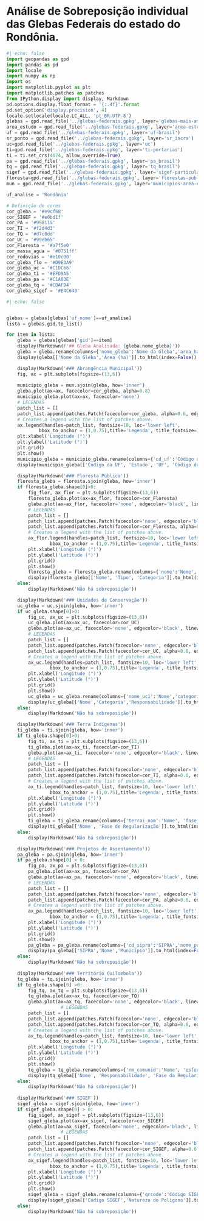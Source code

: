 # Análise de Sobreposição individual das Glebas Federais do estado do Rondônia.

```python
#| echo: false
import geopandas as gpd
import pandas as pd
import locale
import numpy as np
import os
import matplotlib.pyplot as plt
import matplotlib.patches as patches
from IPython.display import display, Markdown
pd.options.display.float_format = '{:.4f}'.format
pd.set_option('display.precision', 4)
locale.setlocale(locale.LC_ALL, 'pt_BR.UTF-8')
glebas = gpd.read_file('../glebas-federais.gpkg', layer='glebas-mais-amazonia')
area_estudo = gpd.read_file('../glebas-federais.gpkg', layer='area-estudo')
uf = gpd.read_file('../glebas-federais.gpkg', layer='uf-brasil')
sr_ponto = gpd.read_file('../glebas-federais.gpkg', layer='sr_incra')
uc=gpd.read_file('../glebas-federais.gpkg', layer='uc')
ti=gpd.read_file('../glebas-federais.gpkg', layer='ti-portarias')
ti = ti.set_crs(4674, allow_override=True)
pa = gpd.read_file('../glebas-federais.gpkg', layer='pa_brasil')
tq = gpd.read_file('../glebas-federais.gpkg', layer='tq_brasil')
sigef = gpd.read_file('../glebas-federais.gpkg', layer='sigef-particular')
floresta=gpd.read_file('../glebas-federais.gpkg', layer='florestas-publicas')
mun = gpd.read_file('../glebas-federais.gpkg', layer='municipios-area-estudo')

uf_analise = 'Rondônia'

# Definição de cores
cor_gleba = '#e9cf68'
cor_SIGEF = '#e0bd1f'
cor_PA = '#998115'
cor_TI = '#f2d4d3'
cor_TQ = '#d7c0dd'
cor_UC = '#99eb65'
cor_Floresta = '#a7f5e0'
cor_massa_agua = '#0751ff'
cor_rodovias = '#e10c00'
cor_gleba_flo = '#D9E3A9'
cor_gleba_uc = '#C1DC66'
cor_gleba_ti = '#EFD9A5'
cor_gleba_pa = '#C1A83E'
cor_gleba_tq = '#CDAFD4'
cor_gleba_sigef = '#E4C643'
```

```python
#| echo: false


glebas = glebas[glebas['uf_nome']==uf_analise]
lista = glebas.gid.to_list()

for item in lista:
    gleba = glebas[glebas['gid']==item]
    display(Markdown(f'## Gleba Analisada: {gleba.nome_gleba}'))
    gleba = gleba.rename(columns={'nome_gleba':'Nome da Gleba','area_ha':'Área (ha)'})
    display(gleba[['Nome da Gleba','Área (ha)']].to_html(index=False))

    display(Markdown('### Abrangência Municipal'))
    fig, ax = plt.subplots(figsize=(13,6))
    
    municipio_gleba = mun.sjoin(gleba, how='inner')
    gleba.plot(ax=ax, facecolor=cor_gleba, alpha=0.8)
    municipio_gleba.plot(ax=ax, facecolor='none')
    # LEGENDAS
    patch_list = []
    patch_list.append(patches.Patch(facecolor=cor_gleba, alpha=0.6, edgecolor='none', label='Gleba Federal', linewidth=1))
    # Creates a legend with the list of patches above.
    ax.legend(handles=patch_list, fontsize=10, loc='lower left',
            bbox_to_anchor = (1,0.75),title='Legenda', title_fontsize=12)
    plt.xlabel('Longitude (°)')
    plt.ylabel('Latitude (°)')
    plt.grid()
    plt.show()
    municipio_gleba = municipio_gleba.rename(columns={'cd_uf':'Código da UF', 'nm_uf':'Estado', 'sigla':'UF', 'cd_mun':'Código do Município', 'nm_mun':'Nome do Município'})
    display(municipio_gleba[['Código da UF', 'Estado', 'UF', 'Código do Município', 'Nome do Município']].to_html(index=False))

    display(Markdown('### Floresta Pública'))
    floresta_gleba = floresta.sjoin(gleba, how='inner')
    if floresta_gleba.shape[0]>0:
        fig_flor, ax_flor = plt.subplots(figsize=(13,6))
        floresta_gleba.plot(ax=ax_flor, facecolor=cor_Floresta)
        gleba.plot(ax=ax_flor, facecolor='none', edgecolor='black', linewidth=1)
        # LEGENDAS
        patch_list = []
        patch_list.append(patches.Patch(facecolor='none', edgecolor='black', label='Gleba Federal', linewidth=1))
        patch_list.append(patches.Patch(facecolor=cor_Floresta, alpha=0.6, edgecolor='none', label='Floresta Pública', linewidth=1))
        # Creates a legend with the list of patches above.
        ax_flor.legend(handles=patch_list, fontsize=10, loc='lower left',
                bbox_to_anchor = (1,0.75),title='Legenda', title_fontsize=12)
        plt.xlabel('Longitude (°)')
        plt.ylabel('Latitude (°)')
        plt.grid()
        plt.show()
        floresta_gleba = floresta_gleba.rename(columns={'nome':'Nome','tipo':'Tipo','categoria':'Categoria'})
        display(floresta_gleba[['Nome', 'Tipo', 'Categoria']].to_html(index=False))
    else:
        display(Markdown('Não há sobreposição'))

    display(Markdown('### Unidades de Conservação'))
    uc_gleba = uc.sjoin(gleba, how='inner')
    if uc_gleba.shape[0]>0:
        fig_uc, ax_uc = plt.subplots(figsize=(13,6))
        uc_gleba.plot(ax=ax_uc, facecolor=cor_UC)
        gleba.plot(ax=ax_uc, facecolor='none', edgecolor='black', linewidth=1)
        # LEGENDAS
        patch_list = []
        patch_list.append(patches.Patch(facecolor='none', edgecolor='black', label='Gleba Federal', linewidth=1))
        patch_list.append(patches.Patch(facecolor=cor_UC, alpha=0.6, edgecolor='none', label='Unidade de Conservação', linewidth=1))
        # Creates a legend with the list of patches above.
        ax_uc.legend(handles=patch_list, fontsize=10, loc='lower left',
                bbox_to_anchor = (1,0.75),title='Legenda', title_fontsize=12)
        plt.xlabel('Longitude (°)')
        plt.ylabel('Latitude (°)')
        plt.grid()
        plt.show()
        uc_gleba = uc_gleba.rename(columns={'nome_uc1':'Nome','categori3':'Categoria','esfera5':'Responsabilidade'})
        display(uc_gleba[['Nome','Categoria','Responsabilidade']].to_html(index=False))
    else:
        display(Markdown('Não há sobreposição'))

    display(Markdown('### Terra Indígenas'))
    ti_gleba = ti.sjoin(gleba, how='inner')
    if ti_gleba.shape[0]>0:
        fig_ti, ax_ti = plt.subplots(figsize=(13,6))
        ti_gleba.plot(ax=ax_ti, facecolor=cor_TI)
        gleba.plot(ax=ax_ti, facecolor='none', edgecolor='black', linewidth=1)
        # LEGENDAS
        patch_list = []
        patch_list.append(patches.Patch(facecolor='none', edgecolor='black', label='Gleba Federal', linewidth=1))
        patch_list.append(patches.Patch(facecolor=cor_TI, alpha=0.6, edgecolor='none', label='Terra Indígena', linewidth=1))
        # Creates a legend with the list of patches above.
        ax_ti.legend(handles=patch_list, fontsize=10, loc='lower left',
                bbox_to_anchor = (1,0.75),title='Legenda', title_fontsize=12)
        plt.xlabel('Longitude (°)')
        plt.ylabel('Latitude (°)')
        plt.grid()
        plt.show()
        ti_gleba = ti_gleba.rename(columns={'terrai_nom':'Nome', 'fase_ti':'Fase de Regularização'})
        display(ti_gleba[['Nome', 'Fase de Regularização']].to_html(index=False))
    else:
        display(Markdown('Não há sobreposição'))

    display(Markdown('### Projetos de Assentamento'))
    pa_gleba = pa.sjoin(gleba, how='inner')
    if pa_gleba.shape[0] > 0:
        fig_pa, ax_pa = plt.subplots(figsize=(13,6))
        pa_gleba.plot(ax=ax_pa, facecolor=cor_PA)
        gleba.plot(ax=ax_pa, facecolor='none', edgecolor='black', linewidth=1)
        # LEGENDAS
        patch_list = []
        patch_list.append(patches.Patch(facecolor='none', edgecolor='black', label='Gleba Federal', linewidth=1))
        patch_list.append(patches.Patch(facecolor=cor_PA, alpha=0.6, edgecolor='none', label='Assentamento', linewidth=1))
        # Creates a legend with the list of patches above.
        ax_pa.legend(handles=patch_list, fontsize=10, loc='lower left',
                bbox_to_anchor = (1,0.75),title='Legenda', title_fontsize=12)
        plt.xlabel('Longitude (°)')
        plt.ylabel('Latitude (°)')
        plt.grid()
        plt.show()
        pa_gleba = pa_gleba.rename(columns={'cd_sipra':'SIPRA','nome_proje':'Nome','municipio':'Município'})
        display(pa_gleba[['SIPRA','Nome','Município']].to_html(index=False))
    else:
        display(Markdown('Não há sobreposição'))
    
    display(Markdown('### Território Quilombola'))
    tq_gleba = tq.sjoin(gleba, how='inner')
    if tq_gleba.shape[0] >0:
        fig_tq, ax_tq = plt.subplots(figsize=(13,6))
        tq_gleba.plot(ax=ax_tq, facecolor=cor_TQ)
        gleba.plot(ax=ax_tq, facecolor='none', edgecolor='black', linewidth=1)
                    # LEGENDAS
        patch_list = []
        patch_list.append(patches.Patch(facecolor='none', edgecolor='black', label='Gleba Federal', linewidth=1))
        patch_list.append(patches.Patch(facecolor=cor_TQ, alpha=0.6, edgecolor='none', label='Território Quilombola', linewidth=1))
        # Creates a legend with the list of patches above.
        ax_tq.legend(handles=patch_list, fontsize=10, loc='lower left',
                bbox_to_anchor = (1,0.75),title='Legenda', title_fontsize=12)
        plt.xlabel('Longitude (°)')
        plt.ylabel('Latitude (°)')
        plt.grid()
        plt.show()
        tq_gleba = tq_gleba.rename(columns={'nm_comunid':'Nome', 'esfera':'Responsabilidade', 'fase':'Fase da Regularização'})
        display(tq_gleba[['Nome', 'Responsabilidade', 'Fase da Regularização']].to_html(index=False))
    else:
        display(Markdown('Não há sobreposição'))
    
    display(Markdown('### SIGEF'))
    sigef_gleba = sigef.sjoin(gleba, how='inner')
    if sigef_gleba.shape[0] > 0:
        fig_sigef, ax_sigef = plt.subplots(figsize=(13,6))
        sigef_gleba.plot(ax=ax_sigef, facecolor=cor_SIGEF)
        gleba.plot(ax=ax_sigef, facecolor='none', edgecolor='black', linewidth=1)
                    # LEGENDAS
        patch_list = []
        patch_list.append(patches.Patch(facecolor='none', edgecolor='black', label='Gleba Federal', linewidth=1))
        patch_list.append(patches.Patch(facecolor=cor_SIGEF, alpha=0.6, edgecolor='none', label='SIGEF', linewidth=1))
        # Creates a legend with the list of patches above.
        ax_sigef.legend(handles=patch_list, fontsize=10, loc='lower left',
                bbox_to_anchor = (1,0.75),title='Legenda', title_fontsize=12)
        plt.xlabel('Longitude (°)')
        plt.ylabel('Latitude (°)')
        plt.grid()
        plt.show()
        sigef_gleba = sigef_gleba.rename(columns={'qrcode':'Código SIGEF','natureza':'Natureza do Polígono'})
        display(sigef_gleba[['Código SIGEF','Natureza do Polígono']].to_html(index=False))
    else:
        display(Markdown('Não há sobreposição'))

```
